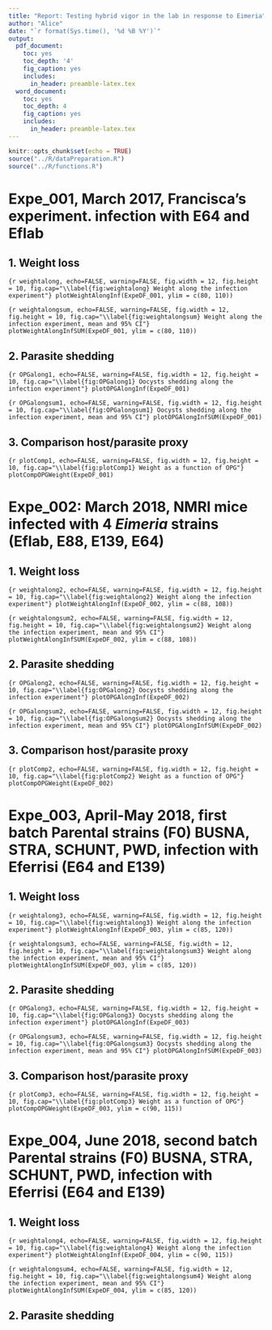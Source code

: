 ```yaml
---
title: "Report: Testing hybrid vigor in the lab in response to Eimeria"
author: "Alice"
date: "`r format(Sys.time(), '%d %B %Y')`"
output:
  pdf_document:
    toc: yes
    toc_depth: '4'
    fig_caption: yes        
    includes:  
      in_header: preamble-latex.tex
  word_document:
    toc: yes
    toc_depth: 4
    fig_caption: yes        
    includes:  
      in_header: preamble-latex.tex
---
```


```r
knitr::opts_chunk$set(echo = TRUE)
source("../R/dataPreparation.R")
source("../R/functions.R")
```

# Expe_001, March 2017, Francisca's experiment. infection with E64 and Eflab

## 1. Weight loss
```{r weightalong, echo=FALSE, warning=FALSE, fig.width = 12, fig.height = 10, fig.cap="\\label{fig:weightalong} Weight along the infection experiment"}
plotWeightAlongInf(ExpeDF_001, ylim = c(80, 110))
```

```{r weightalongsum, echo=FALSE, warning=FALSE, fig.width = 12, fig.height = 10, fig.cap="\\label{fig:weightalongsum} Weight along the infection experiment, mean and 95% CI"}
plotWeightAlongInfSUM(ExpeDF_001, ylim = c(80, 110))
```

## 2. Parasite shedding

```{r OPGalong1, echo=FALSE, warning=FALSE, fig.width = 12, fig.height = 10, fig.cap="\\label{fig:OPGalong1} Oocysts shedding along the infection experiment"}
plotOPGAlongInf(ExpeDF_001)
```

```{r OPGalongsum1, echo=FALSE, warning=FALSE, fig.width = 12, fig.height = 10, fig.cap="\\label{fig:OPGalongsum1} Oocysts shedding along the infection experiment, mean and 95% CI"}
plotOPGAlongInfSUM(ExpeDF_001)
```

## 3. Comparison host/parasite proxy

```{r plotComp1, echo=FALSE, warning=FALSE, fig.width = 12, fig.height = 10, fig.cap="\\label{fig:plotComp1} Weight as a function of OPG"}
plotCompOPGWeight(ExpeDF_001)
```

# Expe_002: March 2018, NMRI mice infected with 4 *Eimeria* strains (Eflab, E88, E139, E64)

## 1. Weight loss
```{r weightalong2, echo=FALSE, warning=FALSE, fig.width = 12, fig.height = 10, fig.cap="\\label{fig:weightalong2} Weight along the infection experiment"}
plotWeightAlongInf(ExpeDF_002, ylim = c(88, 108))
```

```{r weightalongsum2, echo=FALSE, warning=FALSE, fig.width = 12, fig.height = 10, fig.cap="\\label{fig:weightalongsum2} Weight along the infection experiment, mean and 95% CI"}
plotWeightAlongInfSUM(ExpeDF_002, ylim = c(88, 108))
```

## 2. Parasite shedding

```{r OPGalong2, echo=FALSE, warning=FALSE, fig.width = 12, fig.height = 10, fig.cap="\\label{fig:OPGalong2} Oocysts shedding along the infection experiment"}
plotOPGAlongInf(ExpeDF_002)
```

```{r OPGalongsum2, echo=FALSE, warning=FALSE, fig.width = 12, fig.height = 10, fig.cap="\\label{fig:OPGalongsum2} Oocysts shedding along the infection experiment, mean and 95% CI"}
plotOPGAlongInfSUM(ExpeDF_002)
```

## 3. Comparison host/parasite proxy

```{r plotComp2, echo=FALSE, warning=FALSE, fig.width = 12, fig.height = 10, fig.cap="\\label{fig:plotComp2} Weight as a function of OPG"}
plotCompOPGWeight(ExpeDF_002)
```

# Expe_003, April-May 2018, first batch Parental strains (F0) BUSNA, STRA, SCHUNT, PWD, infection with Eferrisi (E64 and E139)

## 1. Weight loss

```{r weightalong3, echo=FALSE, warning=FALSE, fig.width = 12, fig.height = 10, fig.cap="\\label{fig:weightalong3} Weight along the infection experiment"}
plotWeightAlongInf(ExpeDF_003, ylim = c(85, 120))
```

```{r weightalongsum3, echo=FALSE, warning=FALSE, fig.width = 12, fig.height = 10, fig.cap="\\label{fig:weightalongsum3} Weight along the infection experiment, mean and 95% CI"}
plotWeightAlongInfSUM(ExpeDF_003, ylim = c(85, 120))
```

## 2. Parasite shedding

```{r OPGalong3, echo=FALSE, warning=FALSE, fig.width = 12, fig.height = 10, fig.cap="\\label{fig:OPGalong3} Oocysts shedding along the infection experiment"}
plotOPGAlongInf(ExpeDF_003)
```

```{r OPGalongsum3, echo=FALSE, warning=FALSE, fig.width = 12, fig.height = 10, fig.cap="\\label{fig:OPGalongsum3} Oocysts shedding along the infection experiment, mean and 95% CI"}
plotOPGAlongInfSUM(ExpeDF_003)
```

## 3. Comparison host/parasite proxy

```{r plotComp3, echo=FALSE, warning=FALSE, fig.width = 12, fig.height = 10, fig.cap="\\label{fig:plotComp3} Weight as a function of OPG"}
plotCompOPGWeight(ExpeDF_003, ylim = c(90, 115))
```

# Expe_004, June 2018, second batch Parental strains (F0) BUSNA, STRA, SCHUNT, PWD, infection with Eferrisi (E64 and E139)

## 1. Weight loss

```{r weightalong4, echo=FALSE, warning=FALSE, fig.width = 12, fig.height = 10, fig.cap="\\label{fig:weightalong4} Weight along the infection experiment"}
plotWeightAlongInf(ExpeDF_004, ylim = c(90, 115))
```

```{r weightalongsum4, echo=FALSE, warning=FALSE, fig.width = 12, fig.height = 10, fig.cap="\\label{fig:weightalongsum4} Weight along the infection experiment, mean and 95% CI"}
plotWeightAlongInfSUM(ExpeDF_004, ylim = c(85, 120))
```

## 2. Parasite shedding
